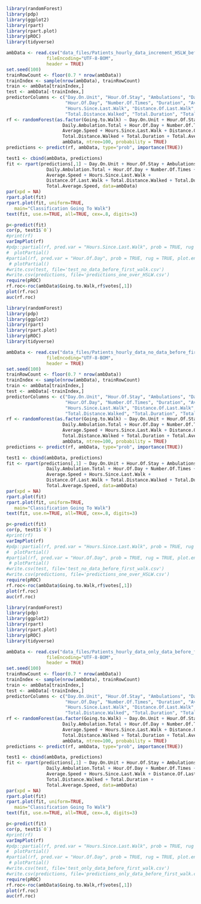 ```r
library(randomForest)
library(pdp)
library(ggplot2)
library(rpart)
library(rpart.plot)
library(pROC)
library(tidyverse)

ambData <- read.csv("data_files/Patients_hourly_data_increment_HSLW_before_first_walk.csv",
               fileEncoding="UTF-8-BOM",
               header = TRUE)
set.seed(100)
trainRowCount <- floor(0.7 * nrow(ambData))
trainIndex <- sample(nrow(ambData), trainRowCount)
train <- ambData[trainIndex,]
test <- ambData[-trainIndex,]
predictorColumns <- c("Day.On.Unit", "Hour.Of.Stay", "Ambulations", "Daily.Ambulation.Total",
                      "Hour.Of.Day", "Number.Of.Times", "Duration", "Average.Speed",
                      "Hours.Since.Last.Walk", "Distance.Of.Last.Walk",
                      "Total.Distance.Walked", "Total.Duration", "Total.Average.Speed")
rf <- randomForest(as.factor(Going.to.Walk) ~ Day.On.Unit + Hour.Of.Stay + Ambulations +
                     Daily.Ambulation.Total + Hour.Of.Day + Number.Of.Times + Duration +
                     Average.Speed + Hours.Since.Last.Walk + Distance.Of.Last.Walk +
                     Total.Distance.Walked + Total.Duration + Total.Average.Speed, data =
                     ambData, ntree=100, probability = TRUE)
predictions <- predict(rf, ambData, type="prob", importance(TRUE))

test1 <- cbind(ambData, predictions)
fit <- rpart(predictions[,1] ~ Day.On.Unit + Hour.Of.Stay + Ambulations + 
               Daily.Ambulation.Total + Hour.Of.Day + Number.Of.Times + Duration +
               Average.Speed + Hours.Since.Last.Walk + 
               Distance.Of.Last.Walk + Total.Distance.Walked + Total.Duration + 
               Total.Average.Speed, data=ambData)
par(xpd = NA)
rpart.plot(fit)
rpart.plot(fit, uniform=TRUE,
   main="Classification Going To Walk")
text(fit, use.n=TRUE, all=TRUE, cex=.8, digits=3)

p<-predict(fit)
cor(p, test1$`0`)
#print(rf)
varImpPlot(rf)
#pdp::partial(rf, pred.var = "Hours.Since.Last.Walk", prob = TRUE, rug = TRUE, plot.engine = #"ggplot2")  %>% 
#  plotPartial()
#partial(rf, pred.var = "Hour.Of.Day", prob = TRUE, rug = TRUE, plot.engine = "ggplot2")  %>% 
 # plotPartial()
#write.csv(test, file='test_no_data_before_first_walk.csv')
#write.csv(predictions, file='predictions_one_over_HSLW.csv')
require(pROC)
rf.roc<-roc(ambData$Going.to.Walk,rf$votes[,1])
plot(rf.roc)
auc(rf.roc)
```
```r
library(randomForest)
library(pdp)
library(ggplot2)
library(rpart)
library(rpart.plot)
library(pROC)
library(tidyverse)

ambData <- read.csv("data_files/Patients_hourly_data_no_data_before_first_walk.csv",
               fileEncoding="UTF-8-BOM",
               header = TRUE)
set.seed(100)
trainRowCount <- floor(0.7 * nrow(ambData))
trainIndex <- sample(nrow(ambData), trainRowCount)
train <- ambData[trainIndex,]
test <- ambData[-trainIndex,]
predictorColumns <- c("Day.On.Unit", "Hour.Of.Stay", "Ambulations", "Daily.Ambulation.Total",
                      "Hour.Of.Day", "Number.Of.Times", "Duration", "Average.Speed",
                      "Hours.Since.Last.Walk", "Distance.Of.Last.Walk",
                      "Total.Distance.Walked", "Total.Duration", "Total.Average.Speed")
rf <- randomForest(as.factor(Going.to.Walk) ~ Day.On.Unit + Hour.Of.Stay + Ambulations +
                     Daily.Ambulation.Total + Hour.Of.Day + Number.Of.Times + Duration +
                     Average.Speed + Hours.Since.Last.Walk + Distance.Of.Last.Walk +
                     Total.Distance.Walked + Total.Duration + Total.Average.Speed, data =
                     ambData, ntree=100, probability = TRUE)
predictions <- predict(rf, ambData, type="prob", importance(TRUE))

test1 <- cbind(ambData, predictions)
fit <- rpart(predictions[,1] ~ Day.On.Unit + Hour.Of.Stay + Ambulations + 
               Daily.Ambulation.Total + Hour.Of.Day + Number.Of.Times + Duration +
               Average.Speed + Hours.Since.Last.Walk + 
               Distance.Of.Last.Walk + Total.Distance.Walked + Total.Duration + 
               Total.Average.Speed, data=ambData)
par(xpd = NA)
rpart.plot(fit)
rpart.plot(fit, uniform=TRUE,
   main="Classification Going To Walk")
text(fit, use.n=TRUE, all=TRUE, cex=.8, digits=3)

p<-predict(fit)
cor(p, test1$`0`)
#print(rf)
varImpPlot(rf)
#pdp::partial(rf, pred.var = "Hours.Since.Last.Walk", prob = TRUE, rug = TRUE, plot.engine = #"ggplot2")  %>% 
#  plotPartial()
#partial(rf, pred.var = "Hour.Of.Day", prob = TRUE, rug = TRUE, plot.engine = "ggplot2")  %>% 
 # plotPartial()
#write.csv(test, file='test_no_data_before_first_walk.csv')
#write.csv(predictions, file='predictions_one_over_HSLW.csv')
require(pROC)
rf.roc<-roc(ambData$Going.to.Walk,rf$votes[,1])
plot(rf.roc)
auc(rf.roc)
```
```r
library(randomForest)
library(pdp)
library(ggplot2)
library(rpart)
library(rpart.plot)
library(pROC)
library(tidyverse)

ambData <- read.csv("data_files/Patients_hourly_data_only_data_before_first_walk.csv",
               fileEncoding="UTF-8-BOM",
               header = TRUE)
set.seed(100)
trainRowCount <- floor(0.7 * nrow(ambData))
trainIndex <- sample(nrow(ambData), trainRowCount)
train <- ambData[trainIndex,]
test <- ambData[-trainIndex,]
predictorColumns <- c("Day.On.Unit", "Hour.Of.Stay", "Ambulations", "Daily.Ambulation.Total",
                      "Hour.Of.Day", "Number.Of.Times", "Duration", "Average.Speed",
                      "Hours.Since.Last.Walk", "Distance.Of.Last.Walk",
                      "Total.Distance.Walked", "Total.Duration", "Total.Average.Speed")
rf <- randomForest(as.factor(Going.to.Walk) ~ Day.On.Unit + Hour.Of.Stay + Ambulations +
                     Daily.Ambulation.Total + Hour.Of.Day + Number.Of.Times + Duration +
                     Average.Speed + Hours.Since.Last.Walk + Distance.Of.Last.Walk +
                     Total.Distance.Walked + Total.Duration + Total.Average.Speed, data =
                     ambData, ntree=100, probability = TRUE)
predictions <- predict(rf, ambData, type="prob", importance(TRUE))

test1 <- cbind(ambData, predictions)
fit <- rpart(predictions[,1] ~ Day.On.Unit + Hour.Of.Stay + Ambulations + 
               Daily.Ambulation.Total + Hour.Of.Day + Number.Of.Times + Duration +
               Average.Speed + Hours.Since.Last.Walk + Distance.Of.Last.Walk +
               Total.Distance.Walked + Total.Duration + 
               Total.Average.Speed, data=ambData)
par(xpd = NA)
rpart.plot(fit)
rpart.plot(fit, uniform=TRUE,
   main="Classification Going To Walk")
text(fit, use.n=TRUE, all=TRUE, cex=.8, digits=3)

p<-predict(fit)
cor(p, test1$`0`)
#print(rf)
varImpPlot(rf)
#pdp::partial(rf, pred.var = "Hours.Since.Last.Walk", prob = TRUE, rug = TRUE, plot.engine = #"ggplot2")  %>% 
#  plotPartial()
#partial(rf, pred.var = "Hour.Of.Day", prob = TRUE, rug = TRUE, plot.engine = "ggplot2")  %>% 
 # plotPartial()
#write.csv(test, file='test_only_data_before_first_walk.csv')
#write.csv(predictions, file='predictions_only_data_before_first_walk.csv')
require(pROC)
rf.roc<-roc(ambData$Going.to.Walk,rf$votes[,1])
plot(rf.roc)
auc(rf.roc)
```